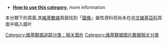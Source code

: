 {{Hidden category}}
*'''[[User:Taketa/Project_images|How to use this category]]''', more information
本分類下的頁面,其[[維基數據|維基數據]]頁面找到「[[d:Property:P18|圖像]]」屬性資料但尚未在[[中文維基百科|中文維基百科]]頁面中插入圖片

[[Category:维基数据追踪分类：相关图片|Category:维基数据追踪分类：相关图片]]
[[Category:维基数据图片数据相关分类|Category:维基数据图片数据相关分类]]
